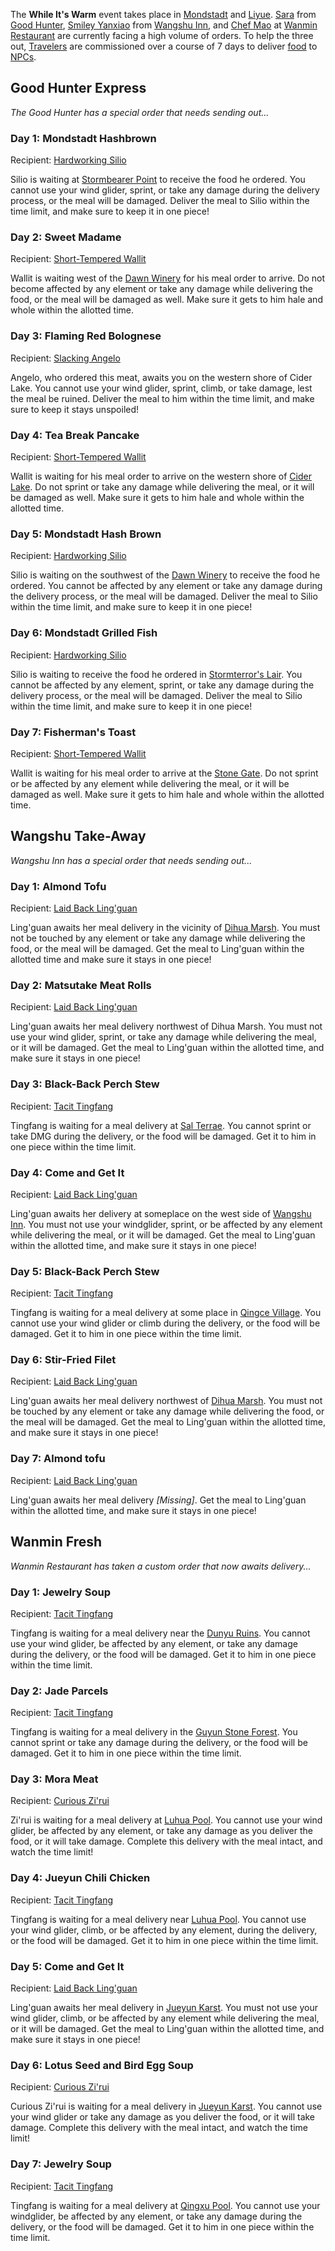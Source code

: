 {{EventTabs}}
The '''While It's Warm''' event takes place in [[Mondstadt]] and [[Liyue]]. [[Sara]] from [[Good Hunter]], [[Smiley Yanxiao]] from [[Wangshu Inn]], and [[Chef Mao]] at [[Wanmin Restaurant]] are currently facing a high volume of orders. To help the three out, [[Traveler]]s are commissioned over a course of 7 days to deliver [[food]] to [[NPCs]].

==Good Hunter Express==
{{Main|Good Hunter Express}}

''The Good Hunter has a special order that needs sending out...''

===Day 1: Mondstadt Hashbrown===
Recipient: [[Hardworking Silio]]

Silio is waiting at [[Stormbearer Point]] to receive the food he ordered. You cannot use your wind glider, sprint, or take any damage during the delivery process, or the meal will be damaged. Deliver the meal to Silio within the time limit, and make sure to keep it in one piece!

===Day 2: Sweet Madame===
Recipient: [[Short-Tempered Wallit]]

Wallit is waiting west of the [[Dawn Winery]] for his meal order to arrive. Do not become affected by any element or take any damage while delivering the food, or the meal will be damaged as well. Make sure it gets to him hale and whole within the allotted time.

===Day 3: Flaming Red Bolognese ===
Recipient: [[Slacking Angelo]]

Angelo, who ordered this meat, awaits you on the western shore of Cider Lake. You cannot use your wind glider, sprint, climb, or take damage, lest the meal be ruined. Deliver the meal to him within the time limit, and make sure to keep it stays unspoiled!
===Day 4: Tea Break Pancake ===
Recipient: [[Short-Tempered Wallit]]

Wallit is waiting for his meal order to arrive on the western shore of [[Cider Lake]]. Do not sprint or take any damage while delivering the meal, or it will be damaged as well. Make sure it gets to him hale and whole within the allotted time.

===Day 5: Mondstadt Hash Brown ===
Recipient: [[Hardworking Silio]]

Silio is waiting on the southwest of the [[Dawn Winery]] to receive the food he ordered. You cannot be affected by any element or take any damage during the delivery process, or the meal will be damaged. Deliver the meal to Silio within the time limit, and make sure to keep it in one piece!

===Day 6: Mondstadt Grilled Fish ===
Recipient: [[Hardworking Silio]]

Silio is waiting to receive the food he ordered in [[Stormterror's Lair]]. You cannot be affected by any element, sprint, or take any damage during the delivery process, or the meal will be damaged. Deliver the meal to Silio within the time limit, and make sure to keep it in one piece!

===Day 7: Fisherman's Toast ===
Recipient: [[Short-Tempered Wallit]]

Wallit is waiting for his meal order to arrive at the [[Stone Gate]]. Do not sprint or be affected by any element while delivering the meal, or it will be damaged as well. Make sure it gets to him hale and whole within the allotted time.

==Wangshu Take-Away==
{{Main|Wangshu Take-Away}}

''Wangshu Inn has a special order that needs sending out...''

===Day 1: Almond Tofu===
Recipient: [[Laid Back Ling'guan]]

Ling'guan awaits her meal delivery in the vicinity of [[Dihua Marsh]]. You must not be touched by any element or take any damage while delivering the food, or the meal will be damaged. Get the meal to Ling'guan within the allotted time and make sure it stays in one piece!

===Day 2: Matsutake Meat Rolls===
Recipient: [[Laid Back Ling'guan]]

Ling'guan awaits her meal delivery northwest of Dihua Marsh. You must not use your wind glider, sprint, or take any damage while delivering the meal, or it will be damaged. Get the meal to Ling'guan within the allotted time, and make sure it stays in one piece!

===Day 3: Black-Back Perch Stew ===
Recipient: [[Tacit Tingfang]]

Tingfang is waiting for a meal delivery at [[Sal Terrae]]. You cannot sprint or take DMG during the delivery, or the food will be damaged. Get it to him in one piece within the time limit.

===Day 4: Come and Get It ===
Recipient: [[Laid Back Ling'guan]]

Ling'guan awaits her delivery at someplace on the west side of [[Wangshu Inn]]. You must not use your windglider, sprint, or be affected by any element while delivering the meal, or it will be damaged. Get the meal to Ling'guan within the allotted time, and make sure it stays in one piece!

===Day 5: Black-Back Perch Stew ===
Recipient: [[Tacit Tingfang]]

Tingfang is waiting for a meal delivery at some place in [[Qingce Village]]. You cannot use your wind glider or climb during the delivery, or the food will be damaged. Get it to him in one piece within the time limit.

===Day 6: Stir-Fried Filet ===
Recipient: [[Laid Back Ling'guan]]

Ling'guan awaits her meal delivery northwest of [[Dihua Marsh]]. You must not be touched by any element or take any damage while delivering the food, or the meal will be damaged. Get the meal to Ling'guan within the allotted time, and make sure it stays in one piece!

===Day 7: Almond tofu ===
Recipient: [[Laid Back Ling'guan]]

Ling'guan awaits her meal delivery ''[Missing]''. Get the meal to Ling'guan within the allotted time, and make sure it stays in one piece!

==Wanmin Fresh==
{{Main|Wanmin Fresh}}

''Wanmin Restaurant has taken a custom order that now awaits delivery...''

===Day 1: Jewelry Soup===
Recipient: [[Tacit Tingfang]]

Tingfang is waiting for a meal delivery near the [[Dunyu Ruins]]. You cannot use your wind glider, be affected by any element, or take any damage during the delivery, or the food will be damaged. Get it to him in one piece within the time limit.

===Day 2: Jade Parcels===
Recipient: [[Tacit Tingfang]]

Tingfang is waiting for a meal delivery in the [[Guyun Stone Forest]]. You cannot sprint or take any damage during the delivery, or the food will be damaged. Get it to him in one piece within the time limit.

===Day 3: Mora Meat ===
Recipient: [[Curious Zi'rui]]

Zi'rui is waiting for a meal delivery at [[Luhua Pool]]. You cannot use your wind glider, be affected by any element, or take any damage as you deliver the food, or it will take damage. Complete this delivery with the meal intact, and watch the time limit!
===Day 4: Jueyun Chili Chicken ===
Recipient: [[Tacit Tingfang]]

Tingfang is waiting for a meal delivery near [[Luhua Pool]]. You cannot use your wind glider, climb, or be affected by any element, during the delivery, or the food will be damaged. Get it to him in one piece within the time limit.

===Day 5: Come and Get It ===
Recipient: [[Laid Back Ling'guan]]

Ling'guan awaits her meal delivery in [[Jueyun Karst]]. You must not use your wind glider, climb, or be affected by any element while delivering the meal, or it will be damaged. Get the meal to Ling'guan within the allotted time, and make sure it stays in one piece!

===Day 6: Lotus Seed and Bird Egg Soup ===
Recipient: [[Curious Zi'rui]]

Curious Zi'rui is waiting for a meal delivery in [[Jueyun Karst]]. You cannot use your wind glider or take any damage as you deliver the food, or it will take damage. Complete this delivery with the meal intact, and watch the time limit!

===Day 7: Jewelry Soup ===
Recipient: [[Tacit Tingfang]]

Tingfang is waiting for a meal delivery at [[Qingxu Pool]]. You cannot use your windglider, be affected by any element, or take any damage during the delivery, or the food will be damaged. Get it to him in one piece within the time limit.